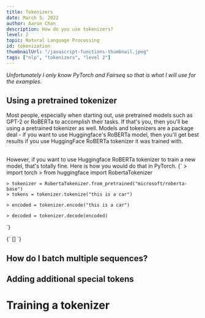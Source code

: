 ```yaml
---
title: Tokenizers
date: March 5, 2022
author: Aaron Chan
description: How do you use tokenizers?
level: 2
topic: Natural Language Processing
id: tokenization
thumbnailUrl: "/javascript-functions-thumbnail.jpeg"
tags: ["nlp", "tokenizers", "level 2"]
---
```


_Unfortunately I only know PyTorch and Fairseq so that is what I will use for the examples._

## Using a pretrained tokenizer

Most people, especially when starting out, use pretrained models such as GPT-2 or RoBERTa to accomplish their tasks. If that's you, then you'll be using a pretrained tokenizer as well. Models and tokenizers are a package deal - if you want to use Huggingface's RoBERTa model, then you'll get best results if you use HuggingFace RoBERTa tokenizer it was trained with.

<br />
However, if you want to use Huggingface RoBERTa tokenizer to train a new model, that's
totally fine. Here is how you would do that in PyTorch.

<SyntaxHighlighter language="python">
  {`
    > import torch
    > from huggingface import RobertaTokenizer

    > tokenizer = RobertaTokenizer.from_pretrained("microsoft/roberta-base")
    > tokens = tokenizer.tokenize("this is a car")

    > encoded = tokenizer.encode("this is a car")

    > decoded = tokenizer.decode(encoded)

`}

</SyntaxHighlighter>

<SyntaxHighlighter language="python">
  {`
    []
    `}
</SyntaxHighlighter>

## How do I batch multiple sequences?

## Adding additional special tokens

# Training a tokenizer
